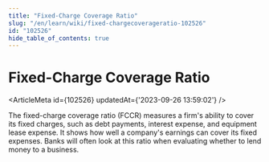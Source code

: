 ```yaml
---
title: "Fixed-Charge Coverage Ratio"
slug: "/en/learn/wiki/fixed-chargecoverageratio-102526"
id: "102526"
hide_table_of_contents: true
---
```



# Fixed-Charge Coverage Ratio

<ArticleMeta id={102526} updatedAt={'2023-09-26 13:59:02'} />
<div className='border-solid border-b border-t-0 my-4 border-[var(--ifm-color-gray-300)]' />

The fixed-charge coverage ratio (FCCR) measures a firm's ability to cover its fixed charges, such as debt payments, interest expense, and equipment lease expense. It shows how well a company's earnings can cover its fixed expenses. Banks will often look at this ratio when evaluating whether to lend money to a business.
